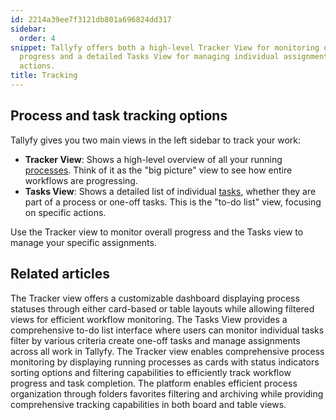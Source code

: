 ```yaml
---
id: 2214a39ee7f3121db801a696824dd317
sidebar:
  order: 4
snippet: Tallyfy offers both a high-level Tracker View for monitoring overall workflow
  progress and a detailed Tasks View for managing individual assignments and specific
  actions.
title: Tracking
---
```


## Process and task tracking options

Tallyfy gives you two main views in the left sidebar to track your work:

*   **Tracker View**: Shows a high-level overview of all your running [processes](/products/pro/tracking-and-tasks/processes/). Think of it as the "big picture" view to see how entire workflows are progressing.
*   **Tasks View**: Shows a detailed list of individual [tasks](/products/pro/tracking-and-tasks/tasks/), whether they are part of a process or one-off tasks. This is the "to-do list" view, focusing on specific actions.

Use the Tracker view to monitor overall progress and the Tasks view to manage your specific assignments.


<PageTree />


## Related articles
<CardGrid>
<LinkTitleCard header="<b>Tracking And Tasks > Tracker view</b>" href="/products/pro/tracking-and-tasks/tracker-view/" > The Tracker view offers a customizable dashboard displaying process statuses through either card-based or table layouts while allowing filtered views for efficient workflow monitoring. </LinkTitleCard>
<LinkTitleCard header="<b>Tracking And Tasks > Tasks view</b>" href="/products/pro/tracking-and-tasks/tasks-view/" > The Tasks View provides a comprehensive to-do list interface where users can monitor individual tasks filter by various criteria create one-off tasks and manage assignments across all work in Tallyfy. </LinkTitleCard>
<LinkTitleCard header="<b>Tracker View > Manage and track my processes</b>" href="/products/pro/tracking-and-tasks/tracker-view/how-can-i-manage-and-track-my-processes-on-tallyfy/" > The Tracker view enables comprehensive process monitoring by displaying running processes as cards with status indicators sorting options and filtering capabilities to efficiently track workflow progress and task completion. </LinkTitleCard>
<LinkTitleCard header="<b>Tracker View > Organize processes</b>" href="/products/pro/tracking-and-tasks/tracker-view/organize-processes/" > The platform enables efficient process organization through folders favorites filtering and archiving while providing comprehensive tracking capabilities in both board and table views. </LinkTitleCard>
</CardGrid>